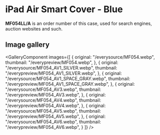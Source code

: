 
# iPad Air Smart Cover - Blue

<Callout type='info' emoji='👉🏻'>**MF054LL/A** is an order number of this case, used for search engines, auction websites and such.</Callout>

## Image gallery

<GalleryComponent
    images={[
      {
        original: "/everysource/MF054.webp",
        thumbnail: "/everypreview/MF054.webp",
      },
      {
        original: "/everysource/MF054_AV1_SILVER.webp",
        thumbnail: "/everypreview/MF054_AV1_SILVER.webp",
      },
      {
        original: "/everysource/MF054_AV1_SPACE_GRAY.webp",
        thumbnail: "/everypreview/MF054_AV1_SPACE_GRAY.webp",
      },
      {
        original: "/everysource/MF054_AV3.webp",
        thumbnail: "/everypreview/MF054_AV3.webp",
      },
      {
        original: "/everysource/MF054_AV4.webp",
        thumbnail: "/everypreview/MF054_AV4.webp",
      },
      {
        original: "/everysource/MF054_AV5.webp",
        thumbnail: "/everypreview/MF054_AV5.webp",
      },
      {
        original: "/everysource/MF054_AV6.webp",
        thumbnail: "/everypreview/MF054_AV6.webp",
      }
    ]}
  />
